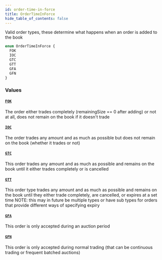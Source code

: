 ```yaml
---
id: order-time-in-force
title: OrderTimeInForce
hide_table_of_contents: false
---
```



Valid order types, these determine what happens when an order is added to the book

```graphql
enum OrderTimeInForce {
  FOK
  IOC
  GTC
  GTT
  GFA
  GFN
}
```


### Values

#### [`FOK`](#)

The order either trades completely (remainingSize == 0 after adding) or not at all, does not remain on the book if it doesn't trade


#### [`IOC`](#)

The order trades any amount and as much as possible but does not remain on the book (whether it trades or not)


#### [`GTC`](#)

This order trades any amount and as much as possible and remains on the book until it either trades completely or is cancelled


#### [`GTT`](#)

This order type trades any amount and as much as possible and remains on the book until they either trade completely, are cancelled, or expires at a set time
NOTE: this may in future be multiple types or have sub types for orders that provide different ways of specifying expiry


#### [`GFA`](#)

This order is only accepted during an auction period


#### [`GFN`](#)

This order is only accepted during normal trading (that can be continuous trading or frequent batched auctions)




